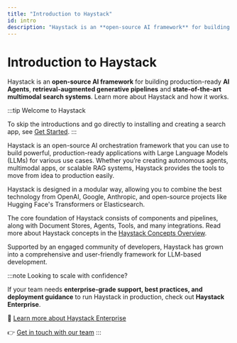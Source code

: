 ```yaml
---
title: "Introduction to Haystack"
id: intro
description: "Haystack is an **open-source AI framework** for building production-ready **AI Agents**,  **retrieval-augmented generative pipelines** and **state-of-the-art multimodal search systems**. Learn more about Haystack and how it works."
---
```


# Introduction to Haystack

Haystack is an **open-source AI framework** for building production-ready **AI Agents**,  **retrieval-augmented generative pipelines** and **state-of-the-art multimodal search systems**. Learn more about Haystack and how it works.

:::tip
Welcome to Haystack

To skip the introductions and go directly to installing and creating a search app, see  [Get Started](/docs/get_started).
:::

Haystack is an open-source AI orchestration framework that you can use to build powerful, production-ready applications with Large Language Models (LLMs) for various use cases. Whether you’re creating autonomous agents, multimodal apps, or scalable RAG systems, Haystack provides the tools to move from idea to production easily.

Haystack is designed in a modular way, allowing you to combine the best technology from OpenAI, Google, Anthropic, and open-source projects like Hugging Face's Transformers or Elasticsearch.

The core foundation of Haystack consists of components and pipelines, along with Document Stores, Agents, Tools, and many integrations. Read more about Haystack concepts in the [Haystack Concepts Overview](https://docs.haystack.deepset.ai/docs/components_overview).

Supported by an engaged community of developers, Haystack has grown into a comprehensive and user-friendly framework for LLM-based development.

:::note
Looking to scale with confidence?

If your team needs **enterprise-grade support, best practices, and deployment guidance** to run Haystack in production, check out **Haystack Enterprise**.

📜 [Learn more about Haystack Enterprise](https://haystack.deepset.ai/blog/announcing-haystack-enterprise)

👉 [Get in touch with our team](https://www.deepset.ai/products-and-services/haystack-enterprise)
:::
